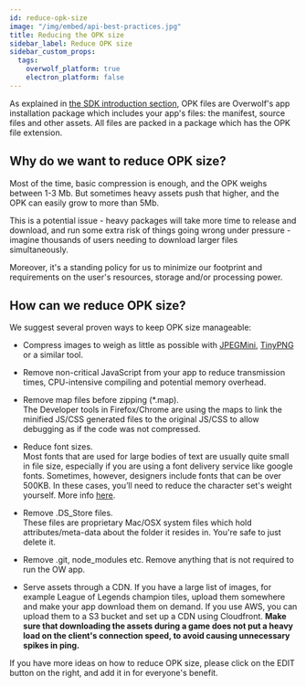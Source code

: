 ```yaml
---
id: reduce-opk-size
image: "/img/embed/api-best-practices.jpg"
title: Reducing the OPK size
sidebar_label: Reduce OPK size
sidebar_custom_props:
  tags:
    overwolf_platform: true
    electron_platform: false
---
```


As explained in [the SDK introduction section](/start/getting-started/sdk-introduction#opk-package), OPK files are Overwolf's app installation package which includes your app's files: the manifest, source files and other assets. All files are packed in a package which has the OPK file extension.

## Why do we want to reduce OPK size?

Most of the time, basic compression is enough, and the OPK weighs between 1-3 Mb. But sometimes heavy assets push that higher, and the OPK can easily grow to more than 5Mb.

This is a potential issue - heavy packages will take more time to release and download, and run some extra risk of things going wrong under pressure - imagine thousands of users needing to download larger files simultaneously.

Moreover, it's a standing policy for us to minimize our footprint and requirements on the user's resources, storage and/or processing power.

## How can we reduce OPK size?
We suggest several proven ways to keep OPK size manageable: 

* Compress images to weigh as little as possible with [JPEGMini](https://www.jpegmini.com/), [TinyPNG](https://tinypng.com/) or a similar tool.

* Remove non-critical JavaScript from your app to reduce transmission times, CPU-intensive compiling and potential memory overhead.

* Remove map files before zipping (*.map).  
The Developer tools in Firefox/Chrome are using the maps to link the minified JS/CSS generated files to the original JS/CSS to allow debugging as if the code was not compressed.

* Reduce font sizes.  
Most fonts that are used for large bodies of text are usually quite small in file size, especially if you are using a font delivery service like google fonts. Sometimes, however, designers include fonts that can be over 500KB. In these cases, you’ll need to reduce the character set's weight yourself. More info [here](https://parall.ax/blog/view/3072/tutorial-reducing-the-file-size-of-custom-web-fonts).

* Remove .DS_Store files.  
These files are proprietary Mac/OSX system files which hold attributes/meta-data about the folder it resides in. You're safe to just delete it.

* Remove .git, node_modules etc.
 Remove anything that is not required to run the OW app.
 
* Serve assets through a CDN.
 If you have a large list of images, for example League of Legends champion tiles, upload them somewhere and make your app download them on demand. If you use AWS, you can upload them to a S3 bucket and set up a CDN using Cloudfront. **Make sure that downloading the assets during a game does not put a heavy load on the client's connection speed, to avoid causing unnecessary spikes in ping.**

If you have more ideas on how to reduce OPK size, please click on the EDIT button on the right, and add it in for everyone's benefit.
